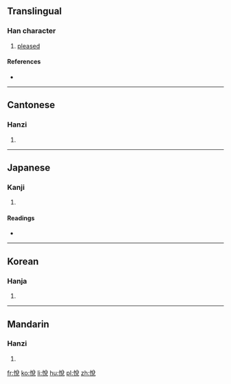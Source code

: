 {{also|悦}}
==Translingual==

===Han character===
{{Han char|rn=61|rad=心|as=07|sn=10|four=9801<sub>6</sub>|canj=心金口山 (PCRU)}}

# [[pleased]]

====References====
* {{Han ref|kx=0386.260|dkj=10629|dj=0718.260|hdz=42306.151|uh=6085|ud=24709|bh=AEAE|bd=44718}}

----

==Cantonese==

===Hanzi===
{{yue-hanzi|jyut=jyut6|y=yut6|sim=悦}}

# {{defn|lang=yue|sort=心07}}

----

==Japanese==

===Kanji===
{{ja-kanji|grade=|rs=心07}}

# {{defn|lang=ja|sort=心07}}

====Readings====
* {{ja-readings|on=[[えつ]] (etsu)|kun=[[よろこぶ]] (yorokobu)}}

----

==Korean==

===Hanja===
{{ko-hanja|hangeul=열|eumhun=|rv=yeol|mr=yŏl|y=yel}}

# {{defn|lang=ko|sort=心07}}

----

==Mandarin==

===Hanzi===
{{cmn-hanzi|sim=悦|pin=[[yuè]] ([[yue4]])|wg=yüeh<sup>4</sup>}}

# {{defn|lang=cmn|sort=心07}}

[[fr:悅]]
[[ko:悅]]
[[li:悅]]
[[hu:悅]]
[[pl:悅]]
[[zh:悅]]
